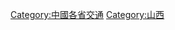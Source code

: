 {{Catnav|頁面分類|各種主題的頁面分類|依中国各省来作的分类|中國各省交通}}

[[Category:中國各省交通|Category:中國各省交通]]
[[Category:山西|Category:山西]]